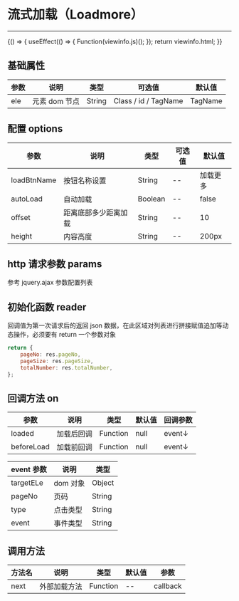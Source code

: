 
# 流式加载（Loadmore）

---

<Meta title="复用组件/流式加载(Loadmore)" />

<Canvas>
    <Story
        name="流式加载(Loadmore)"
        height="150px"
        parameters={{
            docs: { source: { code: `${viewinfo.html + viewinfo.js}` } },
        }}
    >
        {() => {
            useEffect(() => {
                Function(viewinfo.js)();
            });
            return viewinfo.html;
        }}
    </Story>
</Canvas>

## 基础属性

| 参数 | 说明          | 类型   | 可选值               | 默认值  |
| ---- | ------------- | ------ | -------------------- | ------- |
| ele  | 元素 dom 节点 | String | Class / id / TagName | TagName |

## 配置 options

| 参数        | 说明                 | 类型    | 可选值 | 默认值   |
| ----------- | -------------------- | ------- | ------ | -------- |
| loadBtnName | 按钮名称设置         | String  | --     | 加载更多 |
| autoLoad    | 自动加载             | Boolean | --     | false    |
| offset      | 距离底部多少距离加载 | String  | --     | 10       |
| height      | 内容高度               | String  | --     | 200px    |


## http 请求参数 params

参考 jquery.ajax 参数配置列表

## 初始化函数 reader

回调值为第一次请求后的返回 json 数据，在此区域对列表进行拼接赋值追加等动态操作，必须要有 return 一个参数对象

```javascript
return {
    pageNo: res.pageNo,
    pageSize: res.pageSize,
    totalNumber: res.totalNumber,
};
```

## 回调方法 on

| 参数       | 说明       | 类型     | 默认值 | 回调参数 |
| ---------- | ---------- | -------- | ------ | -------- |
| loaded     | 加载后回调 | Function | null   | event↓   |
| beforeLoad | 加载前回调 | Function | null   | event↓   |

| event 参数 | 说明     | 类型   |
| ---------- | -------- | ------ |
| targetELe  | dom 对象 | Object |
| pageNo     | 页码     | String |
| type       | 点击类型 | String |
| event      | 事件类型 | String |

## 调用方法

| 方法名 | 说明         | 类型     | 默认值 | 参数     |
| ------ | ------------ | -------- | ------ | -------- |
| next   | 外部加载方法 | Function | --     | callback |
